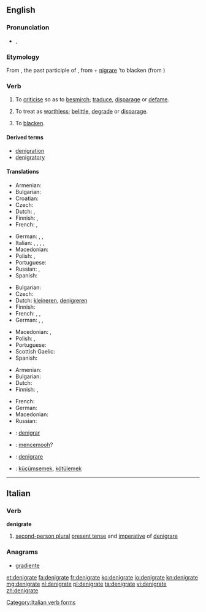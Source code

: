 ==English==
{{was wotd|2009|June|28}}

===Pronunciation===
* {{IPA|/ˈdɛ.nɪ.ɡɹeɪt/}}, {{X-SAMPA|/dE.nI.gr\eIt/}}

===Etymology===
From {{etyl|la}} {{term|denigratus|dēnigrātus|lang=la}}, the past participle of {{term|denigrare|dēnigrāre|to blacken|lang=la}}, from {{term|de|dē|lang=la}} + [[nigrare]] 'to blacken (from {{term|niger||black|lang=la}})

===Verb===
{{en-verb|denigrat|ing}}

# {{transitive}} To [[criticise]] so as to [[besmirch]]; [[traduce]], [[disparage]] or [[defame]].
# {{transitive}} To treat as [[worthless]]; [[belittle]], [[degrade]] or [[disparage]].
# {{rare}} To [[blacken]]. <!-- this usage is the literal sense, yet obscure at best -->

====Derived terms====
* [[denigration]]
* [[denigratory]]

====Translations====
{{trans-top|to criticise so as to besmirch}}
* Armenian: {{t|hy|սևացնել|tr=sevac’nel}}
* Bulgarian: {{t|bg|очерням}}
* Croatian: {{t|hr|ocrniti}}
* Czech: {{t-|cs|pošpinit}}
* Dutch: {{t+|nl|kleineren}}, {{t+|nl|denigreren}}
* Finnish: {{t+|fi|mustamaalata}}, {{t-|fi|mustata}}
* French: {{t+|fr|dénigrer}},  {{t+|fr|médire}}
{{trans-mid}}
* German: {{t+|de|anschwärzen}}, {{t+|de|verleumden}}, {{t+|de|verunglimpfen}}
* Italian: {{t|it|denigrare}}, {{t|it|criticare}}, {{t|it|sparlare}}, {{t|it|parlare male}}, {{t|it|diffamare}}
* Macedonian: {{t|mk|оцрнува|tr=oc'rnuva}}
* Polish: {{t|pl|uwłaczać}},  {{t|pl|oczerniać}}
* Portuguese: {{t|pt|denegrir}}
* Russian: {{t+|ru|клеветать|tr=klevetát’}}, {{t|ru|наговаривать|tr=nagovárivat’}}
* Spanish: {{t|es|denigrar}}
{{trans-bottom}}

{{trans-top|to treat as worthless}}
* Bulgarian: {{t|bg|омаловажавам}}
* Czech: {{t-|cs|znevažovat}}
* Dutch: [[kleineren]], [[denigreren]]
* Finnish: {{t-|fi|vähätellä}}
* French: {{t+|fr|dénigrer}},  {{t+|fr|rabaisser}},  {{t+|fr|déprécier}}
* German: {{t+|de|verleumden}}, {{t+|de|verunglimpfen}}, {{t+|de|herabsetzen}}
{{trans-mid}}
* Macedonian: {{t|mk|омаловажува|tr=omalovážuva}},  {{t|mk|понижува|tr=ponížuva}}
* Polish: {{t|pl|pomniejszyć}},  {{t|pl|umniejszać}}
* Portuguese: {{t|pt|denegrir}}
* Scottish Gaelic: {{t-|gd|dèan dìmeas air|xs=Scottish Gaelic}}
* Spanish: {{t|es|denigrar}}
{{trans-bottom}}

{{trans-top|blacken}}
* Armenian: {{t|hy|սևացնել|tr=sevac’nel}}
* Bulgarian: {{t|bg|почерням}}
* Dutch: {{t+|nl|zwartmaken}}
* Finnish: {{t-|fi|mustata}}, {{t-|fi|pimentää}}
{{trans-mid}}
* French: {{t+|fr|noircir}}
* German: {{t+|de|anschwärzen}}
* Macedonian: {{t|mk|оцрнува|tr=oc'rnuva}}
* Russian: {{t+|ru|чернить|tr=černít’}}
{{trans-bottom}}

{{checktrans-top}}
* {{ttbc|io}}: [[denigrar]]
* {{ttbc|id}}: [[cemooh|mencemooh]]?
{{trans-mid}}
* {{ttbc|it}}: [[denigrare]]
* {{ttbc|tr}}: [[küçümsemek]], [[kötülemek]]
{{trans-bottom}}

----

==Italian==

===Verb===
'''denigrate'''

# [[second-person plural]] [[present tense]] and [[imperative]] of [[denigrare]]

===Anagrams===
* [[gradiente#Italian|gradiente]]

[[Category:Italian verb forms]]

[[et:denigrate]]
[[fa:denigrate]]
[[fr:denigrate]]
[[ko:denigrate]]
[[io:denigrate]]
[[kn:denigrate]]
[[mg:denigrate]]
[[nl:denigrate]]
[[pl:denigrate]]
[[ta:denigrate]]
[[vi:denigrate]]
[[zh:denigrate]]
